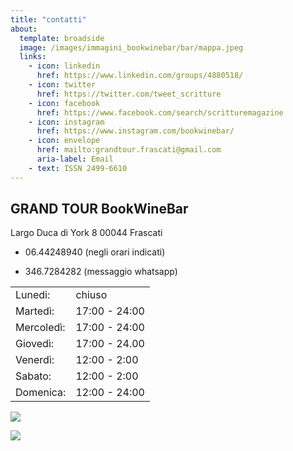 ```yaml
---
title: "contatti"
about:
  template: broadside
  image: /images/immagini_bookwinebar/bar/mappa.jpeg
  links:
    - icon: linkedin
      href: https://www.linkedin.com/groups/4880518/
    - icon: twitter
      href: https://twitter.com/tweet_scritture
    - icon: facebook
      href: https://www.facebook.com/search/scritturemagazine
    - icon: instagram
      href: https://www.instagram.com/bookwinebar/
    - icon: envelope
      href: mailto:grandtour.frascati@gmail.com
      aria-label: Email
    - text: ISSN 2499-6610
---
```


## GRAND TOUR BookWineBar

Largo Duca di York 8 00044 Frascati

-   06.44248940 (negli orari indicati)

-   346.7284282 (messaggio whatsapp)

|            |               |
|------------|---------------|
| Lunedi:    | chiuso        |
| Martedì:   | 17:00 - 24:00 |
| Mercoledì: | 17:00 - 24:00 |
| Giovedì:   | 17:00 - 24.00 |
| Venerdì:   | 12:00 - 2:00  |
| Sabato:    | 12:00 - 2:00  |
| Domenica:  | 12:00 - 24:00 |

![](images/immagini_bookwinebar/bar/Fuorinew.jpeg){fig-align="left"}

![](images/immagini_bookwinebar/bar/albar.jpg){fig-align="left"}
